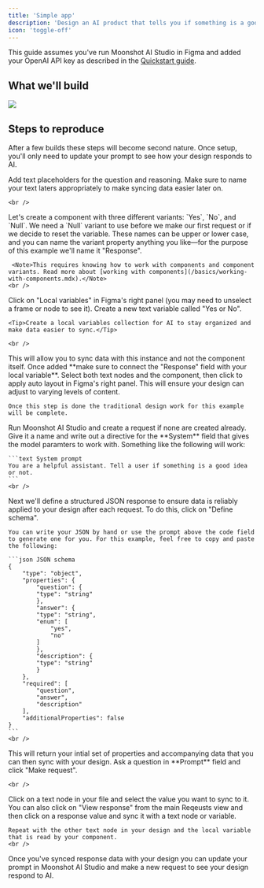 ```yaml
---
title: 'Simple app'
description: 'Design an AI product that tells you if something is a good idea'
icon: 'toggle-off'
---
```


<Note>This guide assumes you've run Moonshot AI Studio in Figma and added your OpenAI API key as described in the [Quickstart guide](/quickstart).</Note>

## What we'll build

<Frame caption="Example of a product that answers a yes or no question and provides a reason.">
  <img src="/images/examples/simple-app/end-result.png" />
</Frame>

## Steps to reproduce

After a few builds these steps will become second nature. Once setup, you'll only need to update your prompt to see how your design responds to AI.

<Steps>
  <Step title="Add text nodes">
    Add text placeholders for the question and reasoning. Make sure to name your text laters appropriately to make syncing data easier later on.

    <br />
  </Step>

  <Step title="Create a multi-variant component">
    Let's create a component with three different variants: `Yes`, `No`, and `Null`. We need a `Null` variant to use before we make our first request or if we decide to reset the variable. These names can be upper or lower case, and you can name the variant property anything you like—for the purpose of this example we'll name it "Response".

     <Note>This requires knowing how to work with components and component variants. Read more about [working with components](/basics/working-with-components.mdx).</Note>
    <br />
  </Step>

  <Step title="Create a local variable">
    Click on "Local variables" in Figma's right panel (you may need to unselect a frame or node to see it). Create a new text variable called "Yes or No".

    <Tip>Create a local variables collection for AI to stay organized and make data easier to sync.</Tip>

    <br />
  </Step>

  <Step title="Add an instance of your component to your design">
    This will allow you to sync data with this instance and not the component itself. Once added **make sure to connect the "Response" field with your local variable**.
  </Step>

  <Step title="Apply auto layout">
    Select both text nodes and the component, then click to apply auto layout in Figma's right panel. This will ensure your design can adjust to varying levels of content.

    Once this step is done the traditional design work for this example will be complete.
  </Step>

  <Step title="Create a request">
    Run Moonshot AI Studio and create a request if none are created already. Give it a name and write out a directive for the **System** field that gives the model paramters to work with. Something like the following will work:
    
    ```text System prompt
    You are a helpful assistant. Tell a user if something is a good idea or not.
    ```
    <br />
  </Step>

  <Step title="Define your schema">
    Next we'll define a structured JSON response to ensure data is reliably applied to your design after each request. To do this, click on "Define schema".

    You can write your JSON by hand or use the prompt above the code field to generate one for you. For this example, feel free to copy and paste the following:

    ```json JSON schema
    {
        "type": "object",
        "properties": {
            "question": {
            "type": "string"
            },
            "answer": {
            "type": "string",
            "enum": [
                "yes",
                "no"
            ]
            },
            "description": {
            "type": "string"
            }
        },
        "required": [
            "question",
            "answer",
            "description"
        ],
        "additionalProperties": false
    }
    ```
    <br />
  </Step>

  <Step title="Make an initial request">
    This will return your intial set of properties and accompanying data that you can then sync with your design. Ask a question in **Prompt** field and click "Make request".

    <br />
  </Step>

  <Step title="Sync response data with text nodes and variable">
    Click on a text node in your file and select the value you want to sync to it. You can also click on "View response" from the main Reqeusts view and then click on a response value and sync it with a text node or variable.

    Repeat with the other text node in your design and the local variable that is read by your component.
    <br />
  </Step>
  
</Steps>

Once you've synced response data with your design you can update your prompt in Moonshot AI Studio and make a new request to see your design respond to AI.